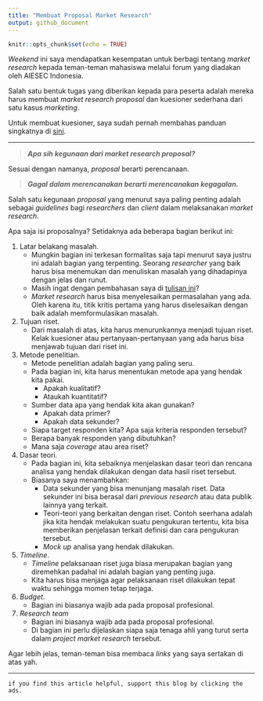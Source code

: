 ```yaml
---
title: "Membuat Proposal Market Research"
output: github_document
---
```


```r
knitr::opts_chunk$set(echo = TRUE)
```

_Weekend_ ini saya mendapatkan kesempatan untuk berbagi tentang _market research_ kepada teman-teman mahasiswa melalui forum yang diadakan oleh AIESEC Indonesia.

Salah satu bentuk tugas yang diberikan kepada para peserta adalah mereka harus membuat _market research proposal_ dan kuesioner sederhana dari satu kasus _marketing_.

Untuk membuat kuesioner, saya sudah pernah membahas panduan singkatnya di [sini](https://ikanx101.com/blog/kuesioner-mr/).

---

> ___Apa sih kegunaan dari market research proposal?___

Sesuai dengan namanya, _proposal_ berarti perencanaan. 

> ___Gagal dalam merencanakan berarti merencanakan kegagalan.___

Salah satu kegunaan _proposal_ yang menurut saya paling penting adalah sebagai _guidelines_ bagi _researchers_ dan _client_ dalam melaksanakan _market research_.

Apa saja isi proposalnya? Setidaknya ada beberapa bagian berikut ini:

1. Latar belakang masalah.
    - Mungkin bagian ini terkesan formalitas saja tapi menurut saya justru ini adalah bagian yang terpenting. Seorang _researcher_ yang baik harus bisa menemukan dan menuliskan masalah yang dihadapinya dengan jelas dan runut.
    - Masih ingat dengan pembahasan saya di [tulisan ini](https://ikanx101.com/blog/tujuan/)?
    - _Market research_ harus bisa menyelesaikan permasalahan yang ada. Oleh karena itu, titik kritis pertama yang harus diselesaikan dengan baik adalah memformulasikan masalah.
1. Tujuan riset.
    - Dari masalah di atas, kita harus menurunkannya menjadi tujuan riset. Kelak kuesioner atau pertanyaan-pertanyaan yang ada harus bisa menjawab tujuan dari riset ini.
1. Metode penelitian.
    - Metode penelitian adalah bagian yang paling seru. 
    - Pada bagian ini, kita harus menentukan metode apa yang hendak kita pakai. 
        - Apakah kualitatif? 
        - Ataukah kuantitatif? 
    - Sumber data apa yang hendak kita akan gunakan?
        - Apakah data primer?
        - Apakah data sekunder?
    - Siapa target responden kita? Apa saja kriteria responden tersebut?
    - Berapa banyak responden yang dibutuhkan?
    - Mana saja _coverage_ atau area riset?
1. Dasar teori.
    - Pada bagian ini, kita sebaiknya menjelaskan dasar teori dan rencana analisa yang hendak dilakukan dengan data hasil riset tersebut.
    - Biasanya saya menambahkan:
        - Data sekunder yang bisa menunjang masalah riset. Data sekunder ini bisa berasal dari _previous research_ atau data publik lainnya yang terkait.
        - Teori-teori yang berkaitan dengan riset. Contoh seerhana adalah jika kita hendak melakukan suatu pengukuran tertentu, kita bisa memberikan penjelasan terkait definisi dan cara pengukuran tersebut.
        - _Mock up_ analisa yang hendak dilakukan.
1. _Timeline_.
    - _Timeline_ pelaksanaan riset juga biasa merupakan bagian yang diremehkan padahal ini adalah bagian yang penting juga.
    - Kita harus bisa menjaga agar pelaksanaan riset dilakukan tepat waktu sehingga momen tetap terjaga.
1. _Budget_.
    - Bagian ini biasanya wajib ada pada proposal profesional.
1. _Research team_
    - Bagian ini biasanya wajib ada pada proposal profesional.
    - Di bagian ini perlu dijelaskan siapa saja tenaga ahli yang turut serta dalam _project market research_ tersebut.
    
Agar lebih jelas, teman-teman bisa membaca _links_ yang saya sertakan di atas yah.

---

`if you find this article helpful, support this blog by clicking the ads.`